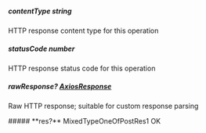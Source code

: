 
##### **contentType** string
HTTP response content type for this operation

##### **statusCode** number
HTTP response status code for this operation

##### **rawResponse?** [AxiosResponse](https://axios-http.com/docs/res_schema)
Raw HTTP response; suitable for custom response parsing

<Collapsible>
    ##### **res?** MixedTypeOneOfPostRes1
    OK
    <Collapsible.Break/>
    <MixedTypeOneOfPostRes1/>
</Collapsible>

